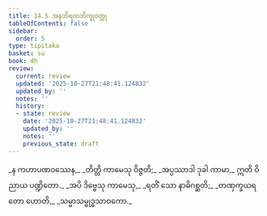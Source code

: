 ```yaml
---
title: 14.5 အနဘိရတဘိက္ခုဝတ္ထု
tableOfContents: false
sidebar:
  order: 5
type: tipitaka
basket: su
book: dh
review:
  current: review
  updated: '2025-10-27T21:48:41.124832'
  updated_by: ''
  notes: ''
  history:
  - state: review
    date: '2025-10-27T21:48:41.124832'
    updated_by: ''
    notes: ''
    previous_state: draft
---
```



<ReviewStatus review={frontmatter.review} showDetails={true} />

<HypothesisAnnotation frontmatter={frontmatter} />

<DynamicBreadcrumb />

<Division number="186" book="dh" e="ch" v="18" p="41">

<Paragraph number="200" type="verses" book="dh">
_န ကဟာပဏဝဿေန,_  
_တိတ္တိ ကာမေသု ဝိဇ္ဇတိ;_  
_အပ္ပဿာဒါ ဒုခါ ကာမာ,_  
ဣတိ ဝိညာယ ပဏ္ဍိတော._  

</Paragraph>

</Division>
<Division number="187" book="dh" e="ch" v="18" p="41">

<Paragraph number="201" type="verses" book="dh">
_အပိ ဒိဗ္ဗေသု ကာမေသု,_  
_ရတိံ သော နာဓိဂစ္ဆတိ;_  
_တဏှက္ခယရတော ဟောတိ,_  
_သမ္မာသမ္ဗုဒ္ဓသာဝကော._
</Paragraph>
</Division>